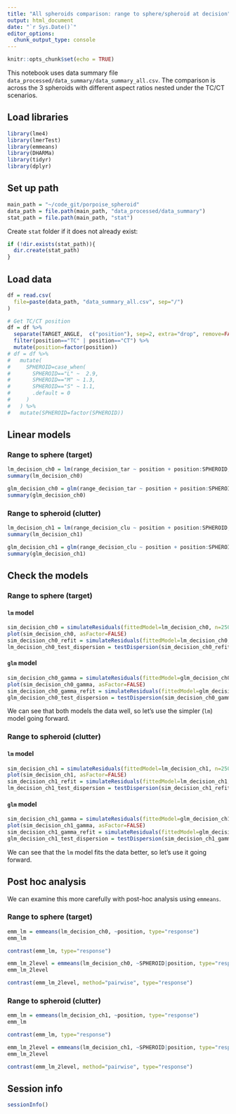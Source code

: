 ```yaml
---
title: "All spheroids comparison: range to sphere/spheroid at decision"
output: html_document
date: "`r Sys.Date()`"
editor_options:
  chunk_output_type: console
---
```


```r
knitr::opts_chunk$set(echo = TRUE)
```

This notebook uses data summary file `data_processed/data_summary/data_summary_all.csv`. The comparison is across the 3 spheroids with different aspect ratios nested under the TC/CT scenarios.



## Load libraries
```r
library(lme4)
library(lmerTest)
library(emmeans)
library(DHARMa)
library(tidyr)
library(dplyr)
```


## Set up path
```r
main_path = "~/code_git/porpoise_spheroid"
data_path = file.path(main_path, "data_processed/data_summary")
stat_path = file.path(main_path, "stat")
```

Create `stat` folder if it does not already exist:
```r
if (!dir.exists(stat_path)){
  dir.create(stat_path)
}
```


## Load data
```r
df = read.csv(
  file=paste(data_path, "data_summary_all.csv", sep="/")
)

# Get TC/CT position
df = df %>%
  separate(TARGET_ANGLE,  c("position"), sep=2, extra="drop", remove=FALSE) %>%
  filter(position=="TC" | position=="CT") %>%
  mutate(position=factor(position))
# df = df %>%
#   mutate(
#     SPHEROID=case_when(
#       SPHEROID=="L" ~  2.9,
#       SPHEROID=="M" ~ 1.3,
#       SPHEROID=="S" ~ 1.1,
#       .default = 0
#     )
#   ) %>%
#   mutate(SPHEROID=factor(SPHEROID))
```


## Linear models

### Range to sphere (target)
```r
lm_decision_ch0 = lm(range_decision_tar ~ position + position:SPHEROID, data=df)
summary(lm_decision_ch0)

glm_decision_ch0 = glm(range_decision_tar ~ position + position:SPHEROID, data=df, family=Gamma(link="log"))
summary(glm_decision_ch0)
```

### Range to spheroid (clutter)
```r
lm_decision_ch1 = lm(range_decision_clu ~ position + position:SPHEROID, data=df)
summary(lm_decision_ch1)

glm_decision_ch1 = glm(range_decision_clu ~ position + position:SPHEROID, data=df, family=Gamma(link="log"))
summary(glm_decision_ch1)
```




## Check the models

### Range to sphere (target)
#### `lm` model
```r
sim_decision_ch0 = simulateResiduals(fittedModel=lm_decision_ch0, n=250)
plot(sim_decision_ch0, asFactor=FALSE)
sim_decision_ch0_refit = simulateResiduals(fittedModel=lm_decision_ch0, n=250, refit=TRUE)
lm_decision_ch0_test_dispersion = testDispersion(sim_decision_ch0_refit)
```


#### `glm` model
```r
sim_decision_ch0_gamma = simulateResiduals(fittedModel=glm_decision_ch0, n=250)
plot(sim_decision_ch0_gamma, asFactor=FALSE)
sim_decision_ch0_gamma_refit = simulateResiduals(fittedModel=glm_decision_ch0, n=250, refit=TRUE)
glm_decision_ch0_test_dispersion = testDispersion(sim_decision_ch0_gamma_refit)
```

We can see that both models the data well, so let’s use the simpler (`lm`) model going forward.


### Range to spheroid (clutter)
#### `lm` model
```r
sim_decision_ch1 = simulateResiduals(fittedModel=lm_decision_ch1, n=250)
plot(sim_decision_ch1, asFactor=FALSE)
sim_decision_ch1_refit = simulateResiduals(fittedModel=lm_decision_ch1, n=250, refit=TRUE)
lm_decision_ch1_test_dispersion = testDispersion(sim_decision_ch1_refit)
```


#### `glm` model
```r
sim_decision_ch1_gamma = simulateResiduals(fittedModel=glm_decision_ch1, n=250)
plot(sim_decision_ch1_gamma, asFactor=FALSE)
sim_decision_ch1_gamma_refit = simulateResiduals(fittedModel=glm_decision_ch1, n=250, refit=TRUE)
glm_decision_ch1_test_dispersion = testDispersion(sim_decision_ch1_gamma_refit)
```

We can see that the `lm` model fits the data better, so let’s use it going forward.



## Post hoc analysis

We can examine this more carefully with post-hoc analysis using `emmeans`.

### Range to sphere (target)

```r
emm_lm = emmeans(lm_decision_ch0, ~position, type="response")
emm_lm

contrast(emm_lm, type="response")

emm_lm_2level = emmeans(lm_decision_ch0, ~SPHEROID|position, type="response")
emm_lm_2level

contrast(emm_lm_2level, method="pairwise", type="response")
```

### Range to spheroid (clutter)

```r
emm_lm = emmeans(lm_decision_ch1, ~position, type="response")
emm_lm

contrast(emm_lm, type="response")

emm_lm_2level = emmeans(lm_decision_ch1, ~SPHEROID|position, type="response")
emm_lm_2level

contrast(emm_lm_2level, method="pairwise", type="response")
```




## Session info
```r
sessionInfo()
```
